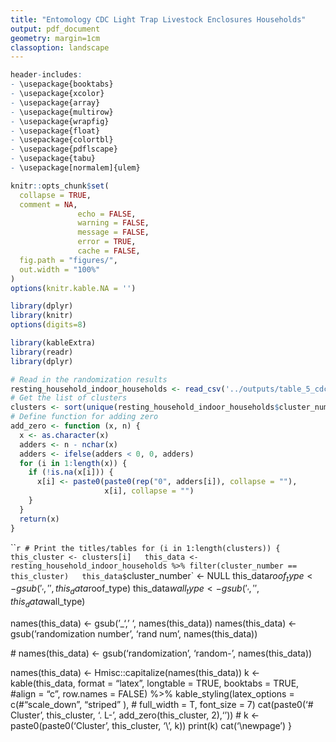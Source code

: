 ```yaml
---
title: "Entomology CDC Light Trap Livestock Enclosures Households"
output: pdf_document
geometry: margin=1cm
classoption: landscape
---
```


```r
header-includes:
- \usepackage{booktabs}
- \usepackage{xcolor}
- \usepackage{array}
- \usepackage{multirow}
- \usepackage{wrapfig}
- \usepackage{float}
- \usepackage{colortbl}
- \usepackage{pdflscape}
- \usepackage{tabu}
- \usepackage[normalem]{ulem}

```


```r
knitr::opts_chunk$set(
  collapse = TRUE,
  comment = NA, 
               echo = FALSE, 
               warning = FALSE, 
               message = FALSE, 
               error = TRUE, 
               cache = FALSE,
  fig.path = "figures/",
  out.width = "100%"
)
options(knitr.kable.NA = '')
```

```r
library(dplyr)
library(knitr)
options(digits=8)

library(kableExtra)
library(readr)
library(dplyr)
```

```r
# Read in the randomization results
resting_household_indoor_households <- read_csv('../outputs/table_5_cdc_light_trap_livestock_enclosures.csv')
# Get the list of clusters
clusters <- sort(unique(resting_household_indoor_households$cluster_number))
# Define function for adding zero
add_zero <- function (x, n) {
  x <- as.character(x)
  adders <- n - nchar(x)
  adders <- ifelse(adders < 0, 0, adders)
  for (i in 1:length(x)) {
    if (!is.na(x[i])) {
      x[i] <- paste0(paste0(rep("0", adders[i]), collapse = ""),
                     x[i], collapse = "")
    }
  }
  return(x)
}
```

```r
# Print the titles/tables
for (i in 1:length(clusters)) {
  this_cluster <- clusters[i]
  this_data <- resting_household_indoor_households %>% filter(cluster_number == this_cluster)
  this_data$`cluster_number` <- NULL
  this_data$roof_type <- gsub('_', ' ', this_data$roof_type)
  this_data$wall_type <- gsub('_', ' ', this_data$wall_type)

  names(this_data) <- gsub('_', ' ', names(this_data))
  names(this_data) <- gsub('randomization number', 'rand num', names(this_data))

  # names(this_data) <- gsub('randomization', 'random-\nization', names(this_data))

  names(this_data) <- Hmisc::capitalize(names(this_data))
  k <- kable(this_data, format = "latex",
              longtable = TRUE,
              booktabs = TRUE,
              #align = "c", 
          row.names = FALSE) %>%
      kable_styling(latex_options = c(#"scale_down",
                                       "striped"
                                      ), 
                     # full_width = T, 
                    font_size = 7) 
  cat(paste0('# Cluster ', this_cluster, '. L-', add_zero(this_cluster, 2),'\n\n'))
  # k <- paste0(paste0('Cluster ', this_cluster, '\\', k))
  print(k)
  cat('\\newpage')
}

